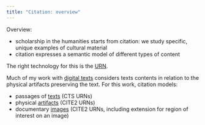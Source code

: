 ```yaml
---
title: "Citation: overview"
---
```


Overview:

- scholarship in the humanities starts from citation: we study specific, unique examples of cultural material
- citation expresses a semantic model of different types of content

The right technology for this is the [URN](../cite/).

Much of my work with [digital texts](../digitexts/) considers texts contents in relation to the physical artifacts preserving the text. For this work, citation models:

- passages of [texts](../cite/urns/cts.qmd) (CTS URNs)
- physical [artifacts](../cite/urns/cite2.qmd) (CITE2 URNs)
- documentary [images](../cite/urns/imgs.qmd) (CITE2 URNs, including extension for region of interest on an image)